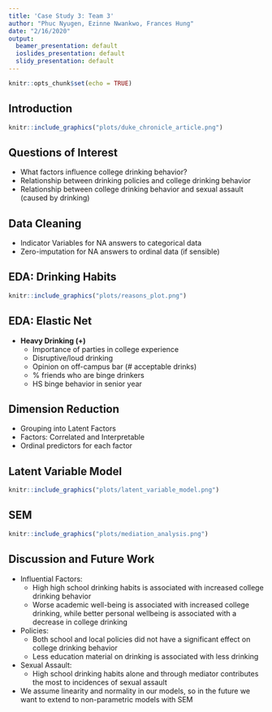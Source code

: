 ```yaml
---
title: 'Case Study 3: Team 3'
author: "Phuc Nyugen, Ezinne Nwankwo, Frances Hung"
date: "2/16/2020"
output:
  beamer_presentation: default
  ioslides_presentation: default
  slidy_presentation: default
---
```


```r
knitr::opts_chunk$set(echo = TRUE)
```

## Introduction 

```r
knitr::include_graphics("plots/duke_chronicle_article.png")
```

## Questions of Interest

- What factors influence college drinking behavior? 
- Relationship between drinking policies and college drinking behavior
- Relationship between college drinking behavior and sexual assault (caused by drinking)


## Data Cleaning

- Indicator Variables for NA answers to categorical data
- Zero-imputation for NA answers to ordinal data (if sensible)

## EDA: Drinking Habits


```r
knitr::include_graphics("plots/reasons_plot.png")
```


## EDA: Elastic Net 

- $\textbf{Heavy Drinking (+)}$
    - Importance of parties in college experience
    - Disruptive/loud drinking
    - Opinion on off-campus bar (# acceptable drinks)
    - \% friends who are binge drinkers
    - HS binge behavior in senior year

## Dimension Reduction

- Grouping into Latent Factors
- Factors: Correlated and Interpretable
- Ordinal predictors for each factor

## Latent Variable Model

```r
knitr::include_graphics("plots/latent_variable_model.png")
```

## SEM 

```r
knitr::include_graphics("plots/mediation_analysis.png")
```


## Discussion and Future Work 

- Influential Factors: 
  * High high school drinking habits is associated with increased college drinking behavior
  * Worse academic well-being is associated with increased college drinking, while better personal wellbeing is associated with a decrease in college drinking
- Policies: 
  * Both school and local policies did not have a significant effect on college drinking behavior
  * Less education material on drinking is associated with less drinking 
- Sexual Assault: 
  * High school drinking habits alone and through mediator contributes the most to incidences of sexual assault
- We assume linearity and normality in our models, so in the future we want to extend to non-parametric models with SEM 
